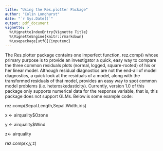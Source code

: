 ```yaml
---
title: "Using the Res.plotter Package"
author: "Colin Longhurst"
date: "`r Sys.Date()`"
output: pdf_document
vignette: >
  %\VignetteIndexEntry{Vignette Title}
  %\VignetteEngine{knitr::rmarkdown}
  %\usepackage[utf8]{inputenc}
---
```


The Res.plotter package contains one imperfect function, rez.comp() whose primary purpose is to provide an investigator a quick, easy way to compare the three common residuals plots (normal, logged, square-rooted) of his or her linear model.  Although residual diagnostics are not the end-all of model diagnostics, a quick look at the residuals of a model, along with the transformed residuals of that model, provides an easy way to spot common model problems (i.e. heteroskedasticity).  Currently, version 1.0 of this package only supports numerical data for the response variable, that is, this package does not support GLMs.  Below is some example code: 


rez.comp(Sepal.Length,Sepal.Width,iris) 

x <- airquality$Ozone

y <- airquality$Wind

z<- airquality

rez.comp(x,y,z)




